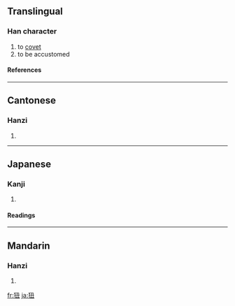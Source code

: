 ==Translingual==
===Han character===
{{Han char|rn=94|rad=犬|as=04|sn=7|four=4721<sub>5</sub>|canj=大竹弓土 (KHNG)}}
# to [[covet]]
# to be accustomed
====References====
{{Han ref|kx=0707.230|dkj=20289|dj=1120.050|hdz=21337.060|uh=72C3|ud=29379|bh=CB63|bd=52067}}

----
==Cantonese==
===Hanzi===
{{yue-hanzi|jyut=|y=nau2}}
# {{defn|Cantonese}}

----
==Japanese==
===Kanji===
{{ja-kanji|grade=|rs=犬04}}
# {{defn|Japanese}} 
====Readings====
{{ja-readings|on=[[じゅう]] (jū)|kun=[[なれる]] (nareru), [[ならう]] (narau)}}

----
==Mandarin==
===Hanzi===
{{cmn-hanzi|pin=[[niǔ]] ([[niu3]]), [[nǜ]] ([[nü4]])|wg=niu<sup>3</sup>, nü<sup>4</sup>}}
# {{defn|Mandarin}}

[[fr:狃]]
[[ja:狃]]